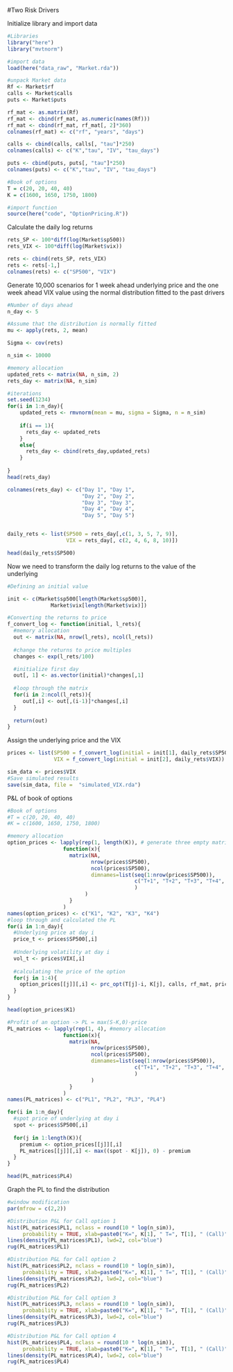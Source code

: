 #Two Risk Drivers

Initialize library and import data

```r
#Libraries
library("here")
library("mvtnorm")

#import data
load(here("data_raw", "Market.rda"))

#unpack Market data
Rf <- Market$rf 
calls <- Market$calls 
puts <- Market$puts 

rf_mat <- as.matrix(Rf)
rf_mat <- cbind(rf_mat, as.numeric(names(Rf)))
rf_mat <- cbind(rf_mat, rf_mat[, 2]*360)
colnames(rf_mat) <- c("rf", "years", "days") 

calls <- cbind(calls, calls[, "tau"]*250)
colnames(calls) <- c("K","tau", "IV", "tau_days")

puts <- cbind(puts, puts[, "tau"]*250)
colnames(puts) <- c("K","tau", "IV", "tau_days")

#Book of options
T = c(20, 20, 40, 40)
K = c(1600, 1650, 1750, 1800)

#import function
source(here("code", "OptionPricing.R"))
```

Calculate the daily log returns

```r
rets_SP <- 100*diff(log(Market$sp500))
rets_VIX <- 100*diff(log(Market$vix))

rets <- cbind(rets_SP, rets_VIX)
rets <- rets[-1,]
colnames(rets) <- c("SP500", "VIX")

```

Generate 10,000 scenarios for 1 week ahead underlying price and the one week ahead VIX value using the normal distribution fitted to the past drivers

```r
#Number of days ahead
n_day <- 5

#Assume that the distribution is normally fitted
mu <- apply(rets, 2, mean)

Sigma <- cov(rets)

n_sim <- 10000

#memory allocation
updated_rets <- matrix(NA, n_sim, 2)
rets_day <- matrix(NA, n_sim)

#iterations
set.seed(1234)
for(i in 1:n_day){
    updated_rets <- rmvnorm(mean = mu, sigma = Sigma, n = n_sim)
    
    if(i == 1){
      rets_day <- updated_rets
    }
    else{
      rets_day <- cbind(rets_day,updated_rets)
    }
    
}
head(rets_day)

colnames(rets_day) <- c("Day 1", "Day 1",
                        "Day 2", "Day 2",
                        "Day 3", "Day 3",
                        "Day 4", "Day 4",
                        "Day 5", "Day 5")


daily_rets <- list(SP500 = rets_day[,c(1, 3, 5, 7, 9)],
                   VIX = rets_day[, c(2, 4, 6, 8, 10)])

head(daily_rets$SP500)
```

Now we need to transform the daily log returns to the value of the underlying

```r
#Defining an initial value

init <- c(Market$sp500[length(Market$sp500)],
              Market$vix[length(Market$vix)])

#Converting the returns to price
f_convert_log <- function(initial, l_rets){
  #memory allocation
  out <- matrix(NA, nrow(l_rets), ncol(l_rets))
  
  #change the returns to price multiples
  changes <- exp(l_rets/100)

  #initialize first day
  out[, 1] <- as.vector(initial)*changes[,1]
  
  #loop through the matrix 
  for(i in 2:ncol(l_rets)){
     out[,i] <- out[,(i-1)]*changes[,i]
  }
  
  return(out)
}

```

Assign the underlying price and the VIX

```r
prices <- list(SP500 = f_convert_log(initial = init[1], daily_rets$SP500),
               VIX = f_convert_log(initial = init[2], daily_rets$VIX))

sim_data <- prices$VIX
#Save simulated results 
save(sim_data, file =  "simulated_VIX.rda")
```

P&L of book of options

```r
#Book of options
#T = c(20, 20, 40, 40)
#K = c(1600, 1650, 1750, 1800)

#memory allocation
option_prices <- lapply(rep(1, length(K)), # generate three empty matrices of compatible sizes
                  function(x){
                    matrix(NA, 
                           nrow(prices$SP500), 
                           ncol(prices$SP500),
                           dimnames=list(seq(1:nrow(prices$SP500)),
                                         c("T+1", "T+2", "T+3", "T+4", "T+5")
                                         )
                         )
                    }
                  )
names(option_prices) <- c("K1", "K2", "K3", "K4")
#loop through and calculated the PL
for(i in 1:n_day){
  #Underlying price at day i
  price_t <- prices$SP500[,i]
  
  #Underlying volatility at day i
  vol_t <- prices$VIX[,i]
  
  #calculating the price of the option
  for(j in 1:4){
    option_prices[[j]][,i] <- prc_opt(T[j]-i, K[j], calls, rf_mat, price_t, vol_t)
  }
}

head(option_prices$K1)

```

```r

#Profit of an option -> PL = max(S-K,0)-price
PL_matrices <- lapply(rep(1, 4), #memory allocation
                  function(x){
                    matrix(NA, 
                           nrow(prices$SP500), 
                           ncol(prices$SP500),
                           dimnames=list(seq(1:nrow(prices$SP500)),
                                         c("T+1", "T+2", "T+3", "T+4", "T+5")
                                         )
                           )
                    }
                  )
names(PL_matrices) <- c("PL1", "PL2", "PL3", "PL4")

for(i in 1:n_day){
  #spot price of underlying at day i
  spot <- prices$SP500[,i]
  
  for(j in 1:length(K)){
    premium <- option_prices[[j]][,i]
    PL_matrices[[j]][,i] <- max((spot - K[j]), 0) - premium
  }
}

head(PL_matrices$PL4)
```

Graph the PL to find the distribution

```r
#window modification
par(mfrow = c(2,2))

#Distribution P&L for Call option 1
hist(PL_matrices$PL1, nclass = round(10 * log(n_sim)), 
     probability = TRUE, xlab=paste0("K=", K[1], " T=", T[1], " (Call)"))
lines(density(PL_matrices$PL1), lwd=2, col="blue")
rug(PL_matrices$PL1)

#Distribution P&L for Call option 2
hist(PL_matrices$PL2, nclass = round(10 * log(n_sim)), 
     probability = TRUE, xlab=paste0("K=", K[1], " T=", T[1], " (Call)"))
lines(density(PL_matrices$PL2), lwd=2, col="blue")
rug(PL_matrices$PL2)

#Distribution P&L for Call option 3
hist(PL_matrices$PL3, nclass = round(10 * log(n_sim)), 
     probability = TRUE, xlab=paste0("K=", K[1], " T=", T[1], " (Call)"))
lines(density(PL_matrices$PL3), lwd=2, col="blue")
rug(PL_matrices$PL3)

#Distribution P&L for Call option 4
hist(PL_matrices$PL4, nclass = round(10 * log(n_sim)), 
     probability = TRUE, xlab=paste0("K=", K[1], " T=", T[1], " (Call)"))
lines(density(PL_matrices$PL4), lwd=2, col="blue")
rug(PL_matrices$PL4)


```

```r

```



